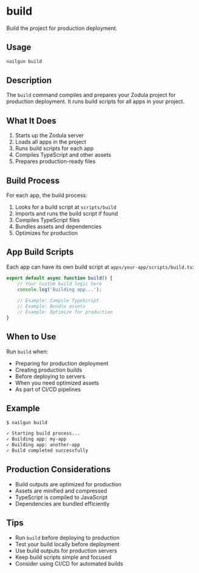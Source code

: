 # build

Build the project for production deployment.

## Usage

```bash
nailgun build
```

## Description

The `build` command compiles and prepares your Zodula project for production deployment. It runs build scripts for all apps in your project.

## What It Does

1. Starts up the Zodula server
2. Loads all apps in the project
3. Runs build scripts for each app
4. Compiles TypeScript and other assets
5. Prepares production-ready files

## Build Process

For each app, the build process:

1. Looks for a build script at `scripts/build`
2. Imports and runs the build script if found
3. Compiles TypeScript files
4. Bundles assets and dependencies
5. Optimizes for production

## App Build Scripts

Each app can have its own build script at `apps/your-app/scripts/build.ts`:

```typescript
export default async function build() {
    // Your custom build logic here
    console.log('Building app...');
    
    // Example: Compile TypeScript
    // Example: Bundle assets
    // Example: Optimize for production
}
```

## When to Use

Run `build` when:

- Preparing for production deployment
- Creating production builds
- Before deploying to servers
- When you need optimized assets
- As part of CI/CD pipelines

## Example

```bash
$ nailgun build

✓ Starting build process...
✓ Building app: my-app
✓ Building app: another-app
✓ Build completed successfully
```

## Production Considerations

- Build outputs are optimized for production
- Assets are minified and compressed
- TypeScript is compiled to JavaScript
- Dependencies are bundled efficiently

## Tips

- Run `build` before deploying to production
- Test your build locally before deployment
- Use build outputs for production servers
- Keep build scripts simple and focused
- Consider using CI/CD for automated builds

